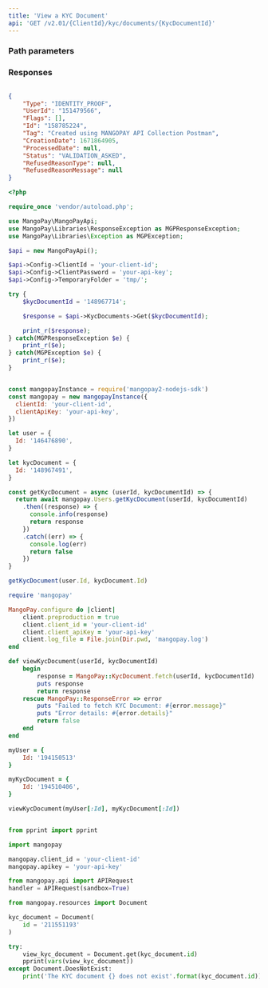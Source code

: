```yaml
---
title: 'View a KYC Document'  
api: 'GET /v2.01/{ClientId}/kyc/documents/{KycDocumentId}'  
---
```


  

### Path parameters  

<KycDocumentId />  

### Responses  

<AccordionGroup><Accordion title="200">  

<Type11Response />  

<UserId2Response />  

<FlagsResponse />  

<IdResponse />  

<Tag2Response />  

<CreationDateResponse />  

<ProcessedDateResponse />  

<Status12Response />  

<RefusedReasonType1Response />  

<RefusedReasonMessageResponse /></Accordion></AccordionGroup>  

<ResponseExample>  

```json 200  

{
    "Type": "IDENTITY_PROOF",
    "UserId": "151479566",
    "Flags": [],
    "Id": "158785224",
    "Tag": "Created using MANGOPAY API Collection Postman",
    "CreationDate": 1671864905,
    "ProcessedDate": null,
    "Status": "VALIDATION_ASKED",
    "RefusedReasonType": null,
    "RefusedReasonMessage": null
}  
 ```  

</ResponseExample>  

<RequestExample>  
  
```php PHP  
<?php 

require_once 'vendor/autoload.php';

use MangoPay\MangoPayApi;
use MangoPay\Libraries\ResponseException as MGPResponseException;
use MangoPay\Libraries\Exception as MGPException;

$api = new MangoPayApi();

$api->Config->ClientId = 'your-client-id';
$api->Config->ClientPassword = 'your-api-key';
$api->Config->TemporaryFolder = 'tmp/';

try {
    $kycDocumentId = '148967714';

    $response = $api->KycDocuments->Get($kycDocumentId);

    print_r($response);
} catch(MGPResponseException $e) {
    print_r($e);
} catch(MGPException $e) {
    print_r($e);
}  
```  

  
```javascript NodeJS  

const mangopayInstance = require('mangopay2-nodejs-sdk')
const mangopay = new mangopayInstance({
  clientId: 'your-client-id',
  clientApiKey: 'your-api-key',
})

let user = {
  Id: '146476890',
}

let kycDocument = {
  Id: '148967491',
}

const getKycDocument = async (userId, kycDocumentId) => {
  return await mangopay.Users.getKycDocument(userId, kycDocumentId)
    .then((response) => {
      console.info(response)
      return response
    })
    .catch((err) => {
      console.log(err)
      return false
    })
}

getKycDocument(user.Id, kycDocument.Id)  
```  

  
```ruby Ruby  
require 'mangopay'

MangoPay.configure do |client|
    client.preproduction = true
    client.client_id = 'your-client-id'
    client.client_apiKey = 'your-api-key'
    client.log_file = File.join(Dir.pwd, 'mangopay.log')
end

def viewKycDocument(userId, kycDocumentId)
    begin
        response = MangoPay::KycDocument.fetch(userId, kycDocumentId)
        puts response
        return response
    rescue MangoPay::ResponseError => error
        puts "Failed to fetch KYC Document: #{error.message}"
        puts "Error details: #{error.details}"
        return false
    end
end

myUser = {
    Id: '194150513'
}

myKycDocument = {
    Id: '194510406',
}

viewKycDocument(myUser[:Id], myKycDocument[:Id])  
```  

  
```python Python  

from pprint import pprint

import mangopay

mangopay.client_id = 'your-client-id'
mangopay.apikey = 'your-api-key'

from mangopay.api import APIRequest
handler = APIRequest(sandbox=True)

from mangopay.resources import Document

kyc_document = Document(
    id = '211551193'
)

try:
    view_kyc_document = Document.get(kyc_document.id) 
    pprint(vars(view_kyc_document))
except Document.DoesNotExist:
    print('The KYC document {} does not exist'.format(kyc_document.id))  
```  

  
</RequestExample>